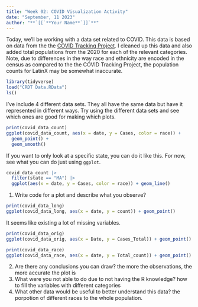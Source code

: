 ```yaml
---
title: "Week 02: COVID Visualization Activity"
date: "September, 11 2023"
author: "**`[[`**Your Name**`]]`**"
---
```


Today, we'll be working with a data set related to COVID. This data is based on data from the the [COVID Tracking Project](https://covidtracking.com/). I cleaned up this data and also added total populations from the 2020 for each of the relevant categories. Note, due to differences in the way race and ethnicity are encoded in the census as compared to the the COVID Tracking Project, the population counts for LatinX may be somewhat inaccurate.

```r
library(tidyverse)
load("CRDT Data.RData")
ls()
```

I've include 4 different data sets. They all have the same data but have it represented in different ways. Try using the different data sets and see which ones are good for making which plots.

```r
print(covid_data_count)
ggplot(covid_data_count, aes(x = date, y = Cases, color = race)) + 
  geom_point() +
  geom_smooth()
```

If you want to only look at a specific state, you can do it like this. For now, see what you can do just using `ggplot`.

```r
covid_data_count |> 
  filter(state == "MA") |> 
  ggplot(aes(x = date, y = Cases, color = race)) + geom_line()
```

1.  Write code for a plot and describe what you observe?
```r
print(covid_data_long)
ggplot(covid_data_long, aes(x = date, y = count)) + geom_point()
```
It seems like existing a lot of missing variables.


```r
print(covid_data_orig)
ggplot(covid_data_orig, aes(x = Date, y = Cases_Total)) + geom_point()
```
```r
print(covid_data_race)
ggplot(covid_data_race, aes(x = date, y = Total_count)) + geom_point()
```

2.  Are there any conclusions you can draw?
    the more the observations, the more accurate the plot is
3.  What were you not able to do due to not having the R knowledge?
   how to fill the variables with different categories
4.  What other data would be useful to better understand this data?
    the porpotion of different races to the whole population.
